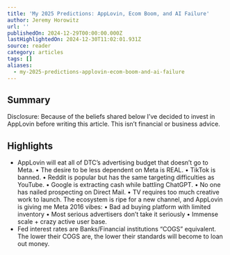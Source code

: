 ```yaml
---
title: 'My 2025 Predictions: AppLovin, Ecom Boom, and AI Failure'
author: Jeremy Horowitz
url: ''
publishedOn: 2024-12-29T00:00:00.000Z
lastHighlightedOn: 2024-12-30T11:02:01.931Z
source: reader
category: articles
tags: []
aliases:
  - my-2025-predictions-applovin-ecom-boom-and-ai-failure
---
```

## Summary

Disclosure: Because of the beliefs shared below I’ve decided to invest in AppLovin before writing this article. This isn’t financial or business advice.

## Highlights
- AppLovin will eat all of DTC’s advertising budget that doesn’t go to Meta.
  • The desire to be less dependent on Meta is REAL.
  • TikTok is banned.
  • Reddit is popular but has the same targeting difficulties as YouTube.
  • Google is extracting cash while battling ChatGPT.
  • No one has nailed prospecting on Direct Mail.
  • TV requires too much creative work to launch.
  The ecosystem is ripe for a new channel, and AppLovin is giving me Meta 2016 vibes:
  • Bad ad buying platform with limited inventory
  • Most serious advertisers don’t take it seriously
  • Immense scale + crazy active user base.
- Fed interest rates are Banks/Financial institutions “COGS” equivalent. The lower their COGS are, the lower their standards will become to loan out money.
